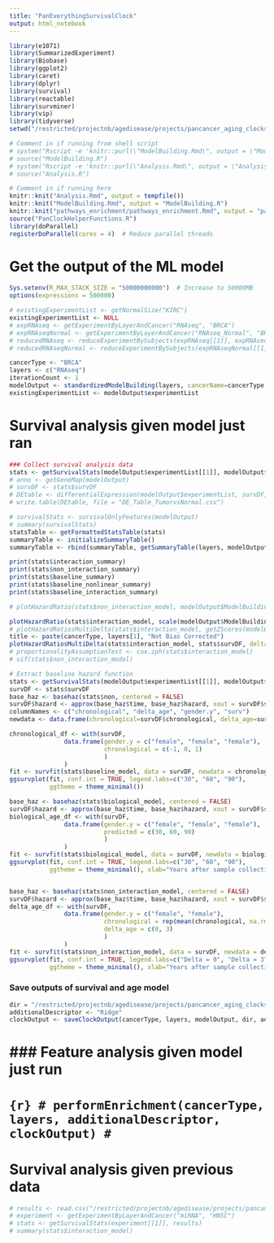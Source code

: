 ```yaml
---
title: "PanEverythingSurvivalClock"
output: html_notebook
---
```


```r
library(e1071) 
library(SummarizedExperiment)
library(Biobase)
library(ggplot2)
library(caret)
library(dplyr)
library(survival)
library(reactable)
library(survminer)
library(vip)
library(tidyverse)
setwd("/restricted/projectnb/agedisease/projects/pancancer_aging_clocks/scripts/Eitan/Pancancer_Aging_Clocks/scripts")

# Comment in if running from shell script
# system("Rscript -e 'knitr::purl(\"ModelBuilding.Rmd\", output = \"ModelBuilding.R\")'")
# source("ModelBuilding.R")
# system("Rscript -e 'knitr::purl(\"Analysis.Rmd\", output = \"Analysis.R\")'")
# source("Analysis.R")

# Comment in if running here
knitr::knit("Analysis.Rmd", output = tempfile())
knitr::knit("ModelBuilding.Rmd", output = "ModelBuilding.R")
knitr::knit("pathways_enrichment/pathways_enrichment.Rmd", output = "pathways_enrichment/pathways_enrichment.R")
source("PanClockHelperFunctions.R")
library(doParallel)
registerDoParallel(cores = 4)  # Reduce parallel threads
```

# Get the output of the ML model
```r
Sys.setenv(R_MAX_STACK_SIZE = "50000000000")  # Increase to 50000MB
options(expressions = 500000)

# existingExperimentList <- getNormalSize("KIRC")
existingExperimentList <- NULL
# expRNAseq <- getExperimentByLayerAndCancer("RNAseq", "BRCA")
# expRNAseqNormal <- getExperimentByLayerAndCancer("RNAseq_Normal", "BRCA")
# reducedRNAseq <- reduceExperimentBySubjects(expRNAseq[[1]], expRNAseqNormal[[1]])
# reducedRNAseqNormal <- reduceExperimentBySubjects(expRNAseqNormal[[1]], reducedRNAseq)

cancerType <- "BRCA"
layers <- c("RNAseq")
iterationCount <- 1
modelOutput <- standardizedModelBuilding(layers, cancerName=cancerType, methodNames=c("ElasticNet"), splitSize=1, seed=43, existingExperimentsList=existingExperimentList, iterationCount=iterationCount, applyBiasCorrection=TRUE, combiningNormal=FALSE, scaleByNormal=FALSE, significanceCutoff=1.00, predictor="age", featuresToEncode=c("gender", "subtype_selected"))
existingExperimentList <- modelOutput$experimentList
```

# Survival analysis given model just ran
```r
### Collect survival analysis data
stats <- getSurvivalStats(modelOutput$experimentList[[1]], modelOutput$ModelBuilding$predicted, applyBiasCorrection=TRUE, useCovariates=FALSE)
# anno <- getGeneMap(modelOutput)
# survDF <- stats$survDF
# DEtable <- differentialExpression(modelOutput$experimentList, survDF, anno, label="normal")
# write.table(DEtable, file = "DE_Table_TumorvsNormal.csv") 

# survivalStats <- survivalOnlyFeatures(modelOutput)
# summary(survivalStats)
statsTable <- getFormattedStatsTable(stats)
summaryTable <- initializeSummaryTable()
summaryTable <- rbind(summaryTable, getSummaryTable(layers, modelOutput, stats))

print(stats$interaction_summary)
print(stats$non_interaction_summary)
print(stats$baseline_summary)
print(stats$baseline_nonlinear_summary)
print(stats$baseline_interaction_summary)

# plotHazardRatio(stats$non_interaction_model, modelOutput$ModelBuilding$predicted$Age, "Non-Interaction Hazard Ratio of Delta Age", x="chronological", y="delta_age", usingInteractionTerm=FALSE)

plotHazardRatio(stats$interaction_model, scale(modelOutput$ModelBuilding$predicted$Age), "Interaction Hazard Ratio of Delta Age", x="chronological", y="delta_age", usingInteractionTerm=TRUE, scale=1)
# plotHazardRatiosMultiDelta(stats$interaction_model, getZScores(modelOutput$ModelBuilding$predicted$Age), delta_age_values = c(-1, 0, 1))
title <- paste(cancerType, layers[1], "Not Bias Corrected")
plotHazardRatiosMultiDelta(stats$interaction_model, stats$survDF, delta_age_values = c(0, 2, 3), title=title)
# proportionalityAssumptionTest <- cox.zph(stats$interaction_model)
# vif(stats$non_interaction_model)

```


```r
# Extract baseline hazard function
stats <- getSurvivalStats(modelOutput$experimentList[[1]], modelOutput$ModelBuilding$predicted, applyBiasCorrection=FALSE, useCovariates=TRUE)
survDF <- stats$survDF
base_haz <- basehaz(stats$non, centered = FALSE)
survDF$hazard <- approx(base_haz$time, base_haz$hazard, xout = survDF$surv[, 1], rule = 2)$y
columnNames <- c("chronological", "delta_age", "gender.y", "surv")
newdata <- data.frame(chronological=survDF$chronological, delta_age=survDF$delta_age, gender.y=survDF$gender.y, surv=survDF$surv, submitter_id=survDF$submitter_id)

chronological_df <- with(survDF,
               data.frame(gender.y = c("female", "female", "female"),
                          chronological = c(-1, 0, 1)
                          )
               )
fit <- survfit(stats$baseline_model, data = survDF, newdata = chronological_df)
ggsurvplot(fit, conf.int = TRUE, legend.labs=c("30", "60", "90"),
           ggtheme = theme_minimal())

base_haz <- basehaz(stats$biological_model, centered = FALSE)
survDF$hazard <- approx(base_haz$time, base_haz$hazard, xout = survDF$surv[, 1], rule = 2)$y
biological_age_df <- with(survDF,
               data.frame(gender.y = c("female", "female", "female"), 
                          predicted = c(30, 60, 90)
                          )
               )
fit <- survfit(stats$biological_model, data = survDF, newdata = biological_age_df)
ggsurvplot(fit, conf.int = TRUE, legend.labs=c("30", "60", "90"),
           ggtheme = theme_minimal(), xlab="Years after sample collection")


base_haz <- basehaz(stats$non_interaction_model, centered = FALSE)
survDF$hazard <- approx(base_haz$time, base_haz$hazard, xout = survDF$surv[, 1], rule = 2)$y
delta_age_df <- with(survDF,
               data.frame(gender.y = c("female", "female"), 
                          chronological = rep(mean(chronological, na.rm = TRUE), 2),
                          delta_age = c(0, 3)
                          )
               )
fit <- survfit(stats$non_interaction_model, data = survDF, newdata = delta_age_df)
ggsurvplot(fit, conf.int = TRUE, legend.labs=c("Delta = 0", "Delta = 3"),
           ggtheme = theme_minimal(), xlab="Years after sample collection")
```

### Save outputs of survival and age model
```r
dir = "/restricted/projectnb/agedisease/projects/pancancer_aging_clocks/results/NoFiltering/"
additionalDescriptor <- "Ridge"
clockOutput <- saveClockOutput(cancerType, layers, modelOutput, dir, additionalDescriptor, crossValidating=(iterationCount > 1))
```

# ### Feature analysis given model just run
# ```{r}
# performEnrichment(cancerType, layers, additionalDescriptor, clockOutput)
# ```

# Survival analysis given previous data
```r
# results <- read.csv("/restricted/projectnb/agedisease/projects/pancancer_aging_clocks/results/ElasticNet_HNSC_HPV_Negative/ElasticNetRNAseqCompleteSet.csv")
# experiment <- getExperimentByLayerAndCancer("miRNA", "HNSC")
# stats <- getSurvivalStats(experiment[[1]], results)
# summary(stats$interaction_model)
```
